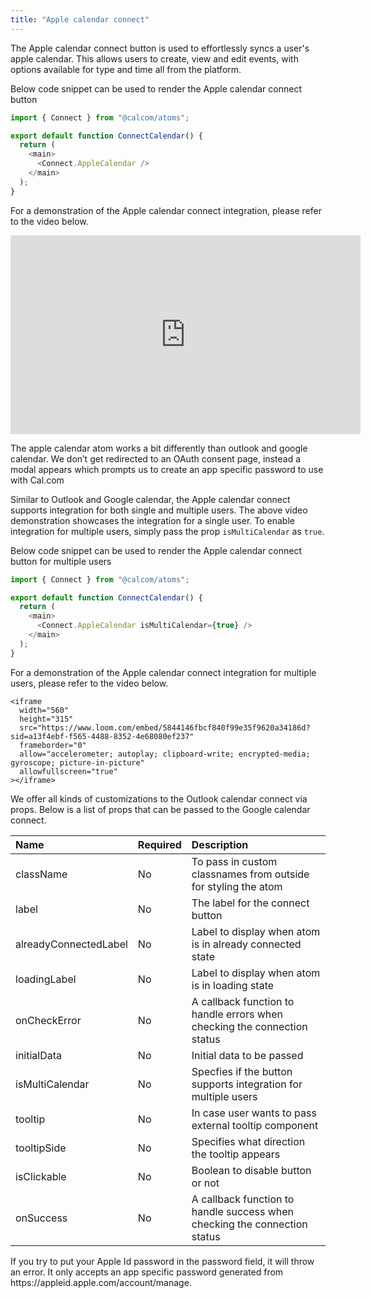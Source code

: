 ```yaml
---
title: "Apple calendar connect"
---
```


The Apple calendar connect button is used to effortlessly syncs a user's apple calendar. This allows users to create, view and edit events, with options available for type and time all from the platform.

Below code snippet can be used to render the Apple calendar connect button

```js
import { Connect } from "@calcom/atoms";

export default function ConnectCalendar() {
  return (
    <main>
      <Connect.AppleCalendar />
    </main>
  );
}
```

For a demonstration of the Apple calendar connect integration, please refer to the video below.

<p></p>

<iframe width="560" height="318" src="https://www.loom.com/embed/0db65d94754443ae91fed28f9bc10509?sid=e55c6752-0068-4d20-99b5-330731d667d1" frameborder="0" webkitallowfullscreen mozallowfullscreen allowfullscreen></iframe>

<p></p>

The apple calendar atom works a bit differently than outlook and google calendar. We don’t get redirected to an OAuth consent page, instead a modal appears which prompts us to create an app specific password to use with Cal.com

Similar to Outlook and Google calendar, the Apple calendar connect supports integration for both single and multiple users. The above video demonstration showcases the integration for a single user. To enable integration for multiple users, simply pass the prop `isMultiCalendar` as `true`.

Below code snippet can be used to render the Apple calendar connect button for multiple users

```js
import { Connect } from "@calcom/atoms";

export default function ConnectCalendar() {
  return (
    <main>
      <Connect.AppleCalendar isMultiCalendar={true} />
    </main>
  );
}
```

For a demonstration of the Apple calendar connect integration for multiple users, please refer to the video below.

<p></p>

    <iframe
      width="560"
      height="315"
      src="https://www.loom.com/embed/5844146fbcf840f99e35f9620a34186d?sid=a13f4ebf-f565-4488-8352-4e68080ef237"
      frameborder="0"
      allow="accelerometer; autoplay; clipboard-write; encrypted-media; gyroscope; picture-in-picture"
      allowfullscreen="true"
    ></iframe>

<p></p>

We offer all kinds of customizations to the Outlook calendar connect via props. Below is a list of props that can be passed to the Google calendar connect.

<p></p>

| Name                  | Required | Description                                                              |
| :-------------------- | :------- | :----------------------------------------------------------------------- |
| className             | No       | To pass in custom classnames from outside for styling the atom           |
| label                 | No       | The label for the connect button                                         |
| alreadyConnectedLabel | No       | Label to display when atom is in already connected state                 |
| loadingLabel          | No       | Label to display when atom is in loading state                           |
| onCheckError          | No       | A callback function to handle errors when checking the connection status |
| initialData           | No       | Initial data to be passed                                                |
| isMultiCalendar       | No       | Specfies if the button supports integration for multiple users           |
| tooltip               | No       | In case user wants to pass external tooltip component                    |
| tooltipSide           | No       | Specifies what direction the tooltip appears                             |
| isClickable           | No       | Boolean to disable button or not                                         |
| onSuccess             | No       | A callback function to handle success when checking the connection status|

<Note>
  If you try to put your Apple Id password in the password field, it will throw an error. It only accepts an
  app specific password generated from https://appleid.apple.com/account/manage.
</Note>
